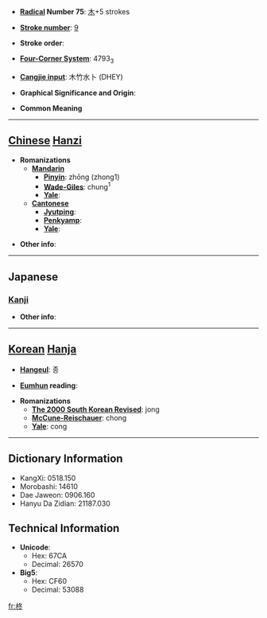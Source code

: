 * '''[[Wiktionary:Chinese radical index| Radical]] Number 75''': [[Wiktionary:Chinese radical index 木|木]]+5 strokes

* '''[[Wiktionary:Chinese total strokes index|Stroke number]]''': [[Wiktionary:Chinese total strokes index 9|9]]

* '''Stroke order''': 

* '''[[Wiktionary:Chinese four corner index|Four-Corner System]]''': 4793<sub>3</sub>

* '''[[Wiktionary:Chinese Cangjie index|Cangjie input]]''': 木竹水卜 (DHEY)

* '''Graphical Significance and Origin''': 

* '''Common Meaning'''

----

== [[Chinese]] [[Hanzi]] ==

* '''Romanizations'''
** '''[[Mandarin]]'''
*** '''[[Pinyin]]''': zhōng (zhong1)
*** '''[[Wade-Giles]]''': chung<sup>1</sup>
*** '''[[Yale]]''': 
** '''[[Cantonese]]'''
*** '''[[Jyutping]]''':
*** '''[[Penkyamp]]''': 
*** '''[[Yale]]''': 

* '''Other info''': 

----

==Japanese==
===[[Kanji]]===
{{kanji|on readings=[[しゅう]] (shū)|kun readings=[[ひいらぎ]] (hiiragi)}}

* '''Other info''':  

----

== [[Korean]] [[Hanja]] ==

* '''[[Hangeul]]''': 종

* '''[[Eumhun]] reading''': 

* '''Romanizations'''
** '''[[The 2000 South Korean Revised Romanization|The 2000 South Korean Revised]]''': jong
** '''[[McCune-Reischauer]]''': chong
** '''[[Yale]]''': cong

----

== Dictionary Information ==

* KangXi: 0518.150
* Morobashi: 14610
* Dae Jaweon: 0906.160
* Hanyu Da Zidian: 21187.030

== Technical Information ==

* '''Unicode''':
** Hex: 67CA
** Decimal: 26570
* '''Big5''':
** Hex: CF60
** Decimal: 53088

[[fr:柊]]